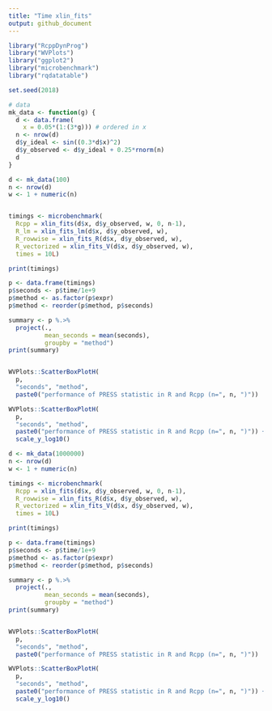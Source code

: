 ```yaml
---
title: "Time xlin_fits"
output: github_document
---
```


```r
library("RcppDynProg")
library("WVPlots")
library("ggplot2")
library("microbenchmark")
library("rqdatatable")

set.seed(2018)

# data
mk_data <- function(g) {
  d <- data.frame(
    x = 0.05*(1:(3*g))) # ordered in x
  n <- nrow(d)
  d$y_ideal <- sin((0.3*d$x)^2)
  d$y_observed <- d$y_ideal + 0.25*rnorm(n)
  d
}

d <- mk_data(100)
n <- nrow(d)
w <- 1 + numeric(n)


timings <- microbenchmark(
  Rcpp = xlin_fits(d$x, d$y_observed, w, 0, n-1),
  R_lm = xlin_fits_lm(d$x, d$y_observed, w),
  R_rowwise = xlin_fits_R(d$x, d$y_observed, w),
  R_vectorized = xlin_fits_V(d$x, d$y_observed, w),
  times = 10L)

print(timings)

p <- data.frame(timings)
p$seconds <- p$time/1e+9
p$method <- as.factor(p$expr)
p$method <- reorder(p$method, p$seconds)

summary <- p %.>%
  project(., 
          mean_seconds = mean(seconds),
          groupby = "method")
print(summary)


WVPlots::ScatterBoxPlotH(
  p, 
  "seconds", "method", 
  paste0("performance of PRESS statistic in R and Rcpp (n=", n, ")"))

WVPlots::ScatterBoxPlotH(
  p, 
  "seconds", "method", 
  paste0("performance of PRESS statistic in R and Rcpp (n=", n, ")")) + 
  scale_y_log10()

d <- mk_data(1000000)
n <- nrow(d)
w <- 1 + numeric(n)

timings <- microbenchmark(
  Rcpp = xlin_fits(d$x, d$y_observed, w, 0, n-1),
  R_rowwise = xlin_fits_R(d$x, d$y_observed, w),
  R_vectorized = xlin_fits_V(d$x, d$y_observed, w),
  times = 10L)

print(timings)

p <- data.frame(timings)
p$seconds <- p$time/1e+9
p$method <- as.factor(p$expr)
p$method <- reorder(p$method, p$seconds)

summary <- p %.>%
  project(., 
          mean_seconds = mean(seconds),
          groupby = "method")
print(summary)


WVPlots::ScatterBoxPlotH(
  p, 
  "seconds", "method", 
  paste0("performance of PRESS statistic in R and Rcpp (n=", n, ")"))

WVPlots::ScatterBoxPlotH(
  p, 
  "seconds", "method", 
  paste0("performance of PRESS statistic in R and Rcpp (n=", n, ")")) + 
  scale_y_log10()

```
